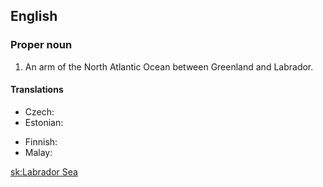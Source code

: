 ==English==

===Proper noun===
{{en-proper noun}}

# An arm of the North Atlantic Ocean between Greenland and Labrador.

====Translations====
{{trans-top|arm of the Atlantic}}
* Czech: {{t+|cs|Labradorské moře|n}}
* Estonian: {{t|et|Labradori meri}}
{{trans-mid}}
* Finnish: {{t|fi|Labradorinmeri}}
* Malay: {{t|ms|Laut Labrador}}
{{trans-bottom}}

[[sk:Labrador Sea]]